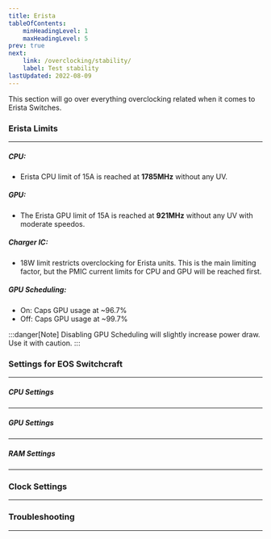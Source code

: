 ```yaml
---
title: Erista
tableOfContents:
    minHeadingLevel: 1
    maxHeadingLevel: 5
prev: true
next:
    link: /overclocking/stability/
    label: Test stability
lastUpdated: 2022-08-09
---
```


This section will go over everything overclocking related when it comes to Erista Switches.

### Erista Limits

---

##### CPU:
- Erista CPU limit of 15A is reached at **1785MHz** without any UV.

##### GPU:
- The Erista GPU limit of 15A is reached at **921MHz** without any UV with moderate speedos.

##### Charger IC:
- 18W limit restricts overclocking for Erista units. This is the main limiting factor, but the PMIC current limits for CPU and GPU will be reached first.

##### GPU Scheduling:
- On: Caps GPU usage at ~96.7%
- Off: Caps GPU usage at ~99.7%

:::danger[Note]
Disabling GPU Scheduling will slightly increase power draw. Use it with caution.
:::

### Settings for EOS Switchcraft

---

##### CPU Settings

---

##### GPU Settings

---

##### RAM Settings

---

### Clock Settings

---

### Troubleshooting

---
